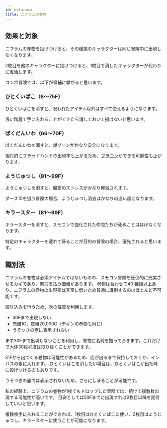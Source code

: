 ```yaml
---
id: nifuramu
title: ニフラムの巻物
---
```



## 効果と対象
ニフラムの巻物を投げつけると、その種類のキャラクターは同じ冒険中に出現しなくなります。  

2枚目を他のキャラクターに投げつけると、1枚目で消したキャラクターが代わりに復活します。

コンボ冒険では、以下が候補に挙がると思います。

### ひとくいばこ（6～75F）
ひとくいばこを消すと、呪われたアイテム以外はすべて使えるようになります。

浅い階層で手に入れることができたら消しておいて損はないと思います。

### ばくだんいわ（66～70F）
ばくだんいわを消すと、爆ゾーンがかなり安全になります。

相対的にブラッドハンドの出現率も上がるため、[ブラコン](bloodhand.mdx)ができる可能性も上がります。

### ようじゅつし（81～99F）
ようじゅつしを消すと、魔窟のストレスがかなり軽減されます。

ダース10を狙う冒険の場合、ようじゅつし消去はかなりの追い風になります。

### キラースター（81～99F）
キラースターを消すと、スモコンで強化された仲間たちが死ぬことはほぼなくなります。

特定のキャラクターを連れて帰ることが目的の冒険の場合、優先されると思います。

## 識別法
ニフラムの巻物は必須アイテムではないものの、スモコン冒険を圧倒的に充実させるカギであり、努力を払う価値があります。
巻物は合わせて40 種類以上あり、ニフラムの巻物の出現率は非常に低いため普通に識別するのはほとんど不可能です。

絞り込みを行うため、次の性質を利用します。
- 30Fまで出現しない
- 売値1G、買値20,000G（チキンの巻物も同じ）
- うそつきの壷に表示されない

まず30Fまで出現しないことを利用し、巻物に名前を振っておきます。これだけで大体30枚程度は取り除くことができます。

31Fから出てくる巻物は可能性があるため、店が出るまで保持しておくか、インパスの壷に入れます。
ひとくいばこを消したい場合は、ひとくいばこが出た時に投げつけるのもありです。

うそつきの壷では表示されないため、さらにしぼることが可能です。

私の経験上、ニフラムの巻物が1枚でもドロップした冒険では、続けて複数枚出現する可能性が高いです。
目安としては50Fまでに出現すれば2枚目以降を期待していいと思います。

複数枚手に入れることができれば、1枚目はひとくいばこに使い、2枚目はようじゅつし、キラースターに使うことが可能になります。
